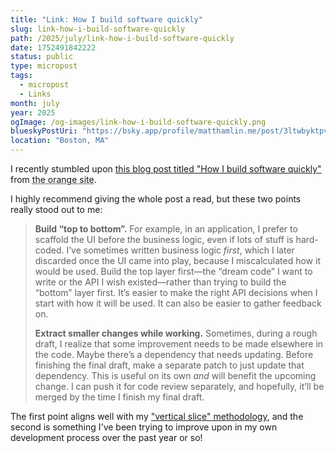 ```yaml
---
title: "Link: How I build software quickly"
slug: link-how-i-build-software-quickly
path: /2025/july/link-how-i-build-software-quickly
date: 1752491842222
status: public
type: micropost
tags:
  - micropost
  - Links
month: july
year: 2025
ogImage: /og-images/link-how-i-build-software-quickly.png
blueskyPostUri: "https://bsky.app/profile/matthamlin.me/post/3ltwbyktpvk24"
location: "Boston, MA"
---
```


I recently stumbled upon [this blog post titled "How I build software quickly"](https://evanhahn.com/how-i-build-software-quickly/) from <Abbr title="HackerNews">the orange site</Abbr>.

I highly recommend giving the whole post a read, but these two points really stood out to me:

> **Build “top to bottom”.** For example, in an application, I prefer to scaffold the UI before the business logic, even if lots of stuff is hard-coded. I’ve sometimes written business logic *first*, which I later discarded once the UI came into play, because I miscalculated how it would be used. Build the top layer first—the “dream code” I want to write or the API I wish existed—rather than trying to build the “bottom” layer first. It’s easier to make the right API decisions when I start with how it will be used. It can also be easier to gather feedback on.
> 
> **Extract smaller changes while working.** Sometimes, during a rough draft, I realize that some improvement needs to be made elsewhere in the code. Maybe there’s a dependency that needs updating. Before finishing the final draft, make a separate patch to just update that dependency. This is useful on its own *and* will benefit the upcoming change. I can push it for code review separately, and hopefully, it’ll be merged by the time I finish my final draft.

The first point aligns well with my ["vertical slice" methodology](/2025/february/youre-building-software-wrong), and the second is something I've been trying to improve upon in my own development process over the past year or so!
